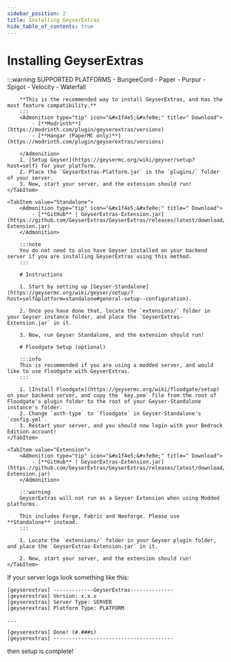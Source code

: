 ```yaml
---
sidebar_position: 2
title: Installing GeyserExtras
hide_table_of_contents: true
---
```



# Installing GeyserExtras

<Tabs>
    <TabItem value="Run as a Plugin">
        :::warning SUPPORTED PLATFORMS
            - BungeeCord
            - Paper
            - Purpur
            - Spigot
            - Velocity
            - Waterfall

        **This is the recommended way to install GeyserExtras, and has the most feature compatibility.**
        :::
        <Admonition type="tip" icon="&#x1f4e5;&#xfe0e;" title=" Download">
            - [**Modrinth**](https://modrinth.com/plugin/geyserextras/versions)
            - [**Hangar (PaperMC only)**](https://modrinth.com/plugin/geyserextras/versions)

        </Admonition>
        1. [Setup Geyser](https://geysermc.org/wiki/geyser/setup?host=self) for your platform.
        2. Place the `GeyserExtras-Platform.jar` in the `plugins/` folder of your server.
        3. Now, start your server, and the extension should run!
    </TabItem>

    <TabItem value="Standalone">
        <Admonition type="tip" icon="&#x1f4e5;&#xfe0e;" title=" Download">
            - [**GitHub** | GeyserExtras-Extension.jar](https://github.com/GeyserExtras/GeyserExtras/releases/latest/download/GeyserExtras-Extension.jar)
        </Admonition>

        :::note
        You do not need to also have Geyser installed on your backend server if you are installing GeyserExtras using this method.
        :::

        # Instructions

        1. Start by setting up [Geyser-Standalone](https://geysermc.org/wiki/geyser/setup/?host=self&platform=standalone#general-setup--configuration).

        2. Once you have done that, locate the `extensions/` folder in your Geyser instance folder, and place the `GeyserExtras-Extension.jar` in it.

        3. Now, run Geyser Standalone, and the extension should run!

        # Floodgate Setup (optional)

        :::info
        This is recommended if you are using a modded server, and would like to use Floodgate with GeyserExtras.
        :::

        1. [Install Floodgate](https://geysermc.org/wiki/floodgate/setup) on your backend server, and copy the `key.pem` file from the root of Floodgate's plugin folder to the root of your Geyser-Standalone instance's folder.
        2. Change `auth-type` to `floodgate` in Geyser-Standalone's `config.yml`.
        3. Restart your server, and you should now login with your Bedrock Edition account!
    </TabItem>

    <TabItem value="Extension">
        <Admonition type="tip" icon="&#x1f4e5;&#xfe0e;" title=" Download">
            - [**GitHub** | GeyserExtras-Extension.jar](https://github.com/GeyserExtras/GeyserExtras/releases/latest/download/GeyserExtras-Extension.jar)
        </Admonition>

        :::warning
        GeyserExtras will not run as a Geyser Extension when using Modded platforms.
        
        This includes Forge, Fabric and Neoforge. Please use **Standalone** instead.
        :::

        1. Locate the `extensions/` folder in your Geyser plugin folder, and place the `GeyserExtras-Extension.jar` in it.

        2. Now, start your server, and the extension should run!
    </TabItem>
</Tabs>

If your server logs look something like this: 

```
[geyserextras] -------------GeyserExtras--------------
[geyserextras] Version: x.x.x
[geyserextras] Server Type: SERVER
[geyserextras] Platform Type: PLATFORM

...

[geyserextras] Done! (#.###s)
[geyserextras] ---------------------------------------
```

then setup is complete!